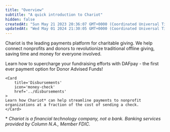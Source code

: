 ```yaml
---
title: "Overview"
subtitle: "A quick introduction to Chariot"
hidden: false
createdAt: "Sun May 21 2023 20:36:07 GMT+0000 (Coordinated Universal Time)"
updatedAt: "Wed May 01 2024 21:30:05 GMT+0000 (Coordinated Universal Time)"
---
```


Chariot is the leading payments platform for charitable giving.
We help connect nonprofits and donors to revolutionize traditional offline giving, saving time and money for everyone involved.

<CardGroup cols={2}>
    <Card
        title='DAFpay'
        icon='box-heart'
        href='../dafpay'
    >
    Learn how to supercharge your fundraising efforts with DAFpay - the first ever payment option for Donor Advised Funds!
    </Card>

    <Card
        title='Disbursements'
        icon='money-check'
        href='../disbursements'
    >
    Learn how Chariot* can help streamline payments to nonprofit organizations at a fraction of the cost of sending a check.
    </Card>
</CardGroup>


\* _Chariot is a financial technology company, not a bank. Banking services provided by Column N.A., Member FDIC._